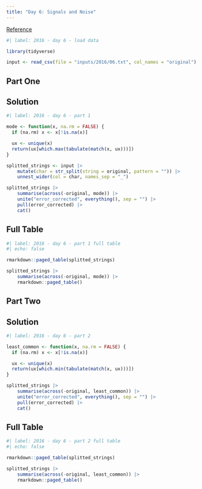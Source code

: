 ```yaml
---
title: "Day 6: Signals and Noise"
---
```


[Reference](https://adventofcode.com/2016/day/6)

```r
#| label: 2016 - day 6 - load data

library(tidyverse)

input <- read_csv(file = "inputs/2016/06.txt", col_names = "original")
```

## Part One

::: {.panel-tabset}

## Solution

```r
#| label: 2016 - day 6 - part 1

mode <- function(x, na.rm = FALSE) {
  if (na.rm) x <- x[!is.na(x)]

  ux <- unique(x)
  return(ux[which.max(tabulate(match(x, ux)))])
}

splitted_strings <- input |> 
    mutate(char = str_split(string = original, pattern = "")) |> 
    unnest_wider(col = char, names_sep = "_")

splitted_strings |> 
    summarise(across(-original, mode)) |> 
    unite("error_corrected", everything(), sep = "") |> 
    pull(error_corrected) |> 
    cat()
```

## Full Table

```r
#| label: 2016 - day 6 - part 1 full table
#| echo: false

rmarkdown::paged_table(splitted_strings)

splitted_strings |> 
    summarise(across(-original, mode)) |> 
    rmarkdown::paged_table()
```

:::

## Part Two

::: {.panel-tabset}

## Solution

```r
#| label: 2016 - day 6 - part 2

least_common <- function(x, na.rm = FALSE) {
  if (na.rm) x <- x[!is.na(x)]

  ux <- unique(x)
  return(ux[which.min(tabulate(match(x, ux)))])
}

splitted_strings |> 
    summarise(across(-original, least_common)) |> 
    unite("error_corrected", everything(), sep = "") |> 
    pull(error_corrected) |> 
    cat()
```

## Full Table

```r
#| label: 2016 - day 6 - part 2 full table
#| echo: false

rmarkdown::paged_table(splitted_strings)

splitted_strings |> 
    summarise(across(-original, least_common)) |> 
    rmarkdown::paged_table()
```

:::
